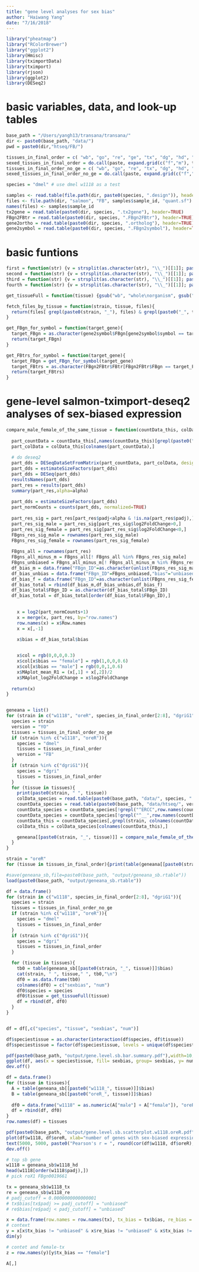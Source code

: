 ```yaml
---
title: "gene level analyses for sex bias"
author: "Haiwang Yang"
date: "7/16/2018"
---
```


```r
library("pheatmap")
library("RColorBrewer")
library("ggplot2")
library(Hmisc)
library(tximportData)
library(tximport)
library(rjson)
library(ggplot2)
library(DESeq2)
```

# basic variables, data, and look-up tables
```r
base_path = "/Users/yangh13/transana/transana/"
dir <- paste0(base_path, "data/")
pwd = paste0(dir,"htseq/FB/")

tissues_in_final_order = c( "wb", "go", "re", "ge", "tx", "dg", "hd", "ac")
sexed_tissues_in_final_order = do.call(paste, expand.grid(c("f","m"), tissues_in_final_order))
tissues_in_final_order_no_ge = c( "wb", "go", "re", "tx", "dg", "hd", "ac")
sexed_tissues_in_final_order_no_ge = do.call(paste, expand.grid(c("f","m"), tissues_in_final_order_no_ge))

species = "dmel" # use dmel w1118 as a test

samples <- read.table(file.path(dir, paste0(species, ".design")), header = TRUE)
files <- file.path(dir, "salmon", "FB", samples$sample_id, "quant.sf")
names(files) <- samples$sample_id
tx2gene = read.table(paste0(dir, species, ".tx2gene"), header=TRUE)
FBgn2FBtr = read.table(paste0(dir, species, ".FBgn2FBtr"), header=TRUE)
gene2ortho = read.table(paste0(dir, species, ".ortholog"), header=TRUE)
gene2symbol = read.table(paste0(dir, species, ".FBgn2symbol"), header=TRUE)
```


# basic funtions
```r
first = function(str) {v = strsplit(as.character(str), "\\_")[[1]]; paste(v[1])}
second = function(str) {v = strsplit(as.character(str), "\\_")[[1]]; paste(v[2])}
third = function(str) {v = strsplit(as.character(str), "\\_")[[1]]; paste(v[3])}
fourth = function(str) {v = strsplit(as.character(str), "\\_")[[1]]; paste(v[4])}

get_tissueFull = function(tissue) {gsub("wb", "whole\norganism", gsub("re", "reproductive\ntract", gsub("hd", "head", gsub("dg", "viscera", gsub("tx", "thorax", gsub("ge", "terminalia",gsub("ac", "abdomen", gsub("go","gonad", tissue))))))))}

fetch_files_by_tissue = function(strain, tissue, files){
  return(files[ grepl(paste0(strain, "_"), files) & grepl(paste0("_", tissue, "_"), files)])
}

get_FBgn_for_symbol = function(target_gene){
  target_FBgn = as.character(gene2symbol$FBgn[gene2symbol$symbol == target_gene])
  return(target_FBgn)
}

get_FBtrs_for_symbol = function(target_gene){
  target_FBgn = get_FBgn_for_symbol(target_gene)
  target_FBtrs = as.character(FBgn2FBtr$FBtr[FBgn2FBtr$FBgn == target_FBgn])
  return(target_FBtrs)
}

```



# gene-level salmon-tximport-deseq2 analyses of sex-biased expression
```r

compare_male_female_of_the_same_tissue = function(countData_this, colData_this, tissue, alpha=0.05) {
  
  part_countData = countData_this[,names(countData_this)[grepl(paste0("_",tissue,"_"),names(countData_this)) & !grepl("dyak_m_wb_R4",names(countData_this))]]
  part_colData = colData_this[colnames(part_countData),]
  
  # do deseq2
  part_dds = DESeqDataSetFromMatrix(part_countData, part_colData, design=~sex)
  part_dds = estimateSizeFactors(part_dds)
  part_dds = DESeq(part_dds)
  resultsNames(part_dds)
  part_res = results(part_dds)
  summary(part_res,alpha=alpha)
  
  part_dds = estimateSizeFactors(part_dds)
  part_normCounts = counts(part_dds, normalized=TRUE)
  
  part_res_sig = part_res[part_res$padj<alpha & !is.na(part_res$padj),]
  part_res_sig_male = part_res_sig[part_res_sig$log2FoldChange>0,]
  part_res_sig_female = part_res_sig[part_res_sig$log2FoldChange<0,]
  FBgns_res_sig_male = rownames(part_res_sig_male)
  FBgns_res_sig_female = rownames(part_res_sig_female)
  
  FBgns_all = rownames(part_res)
  FBgns_all_minus_m = FBgns_all[! FBgns_all %in% FBgns_res_sig_male]
  FBgns_unbiased = FBgns_all_minus_m[! FBgns_all_minus_m %in% FBgns_res_sig_female]
  df_bias_m = data.frame("FBgn_ID"=as.character(unlist(FBgns_res_sig_male)),"bias"="male")
  df_bias_unbias = data.frame("FBgn_ID"=FBgns_unbiased,"bias"="unbiased")
  df_bias_f = data.frame("FBgn_ID"=as.character(unlist(FBgns_res_sig_female)),"bias"="female")
  df_bias_total = rbind(df_bias_m,df_bias_unbias,df_bias_f)
  df_bias_total$FBgn_ID = as.character(df_bias_total$FBgn_ID)
  df_bias_total = df_bias_total[order(df_bias_total$FBgn_ID),]
  

    x = log2(part_normCounts+1)
    x = merge(x, part_res, by="row.names")
    row.names(x) = x$Row.names 
    x = x[,-1]

    x$bias = df_bias_total$bias
    

    x$col = rgb(0,0,0,0.3)
    x$col[x$bias == "female"] = rgb(1,0,0,0.6)
    x$col[x$bias == "male"] = rgb(0,0,1,0.6)
    x$MAplot_mean_R1 = (x[,1] + x[,2])/2
    x$MAplot_log2FoldChange = x$log2FoldChange
    
  return(x)
}


geneana = list()
for (strain in c("w1118", "oreR", species_in_final_order[2:8], "dgriG1")){
  species = strain
  version = "YO"
  tissues = tissues_in_final_order_no_ge
  if (strain %in% c("w1118", "oreR")){
    species = "dmel"
    tissues = tissues_in_final_order
    version = "FB"
  }
  if (strain %in% c("dgriG1")){
    species = "dgri"
    tissues = tissues_in_final_order
  }
  for (tissue in tissues){
    print(paste0(strain, " ", tissue))
    colData_species = read.table(paste0(base_path, "data/", species, ".design"), header=TRUE, sep='',row.names='sample_id')
    countData_species = read.table(paste0(base_path, "data/htseq/", version, "/", species,".htseq_genic.txt.mat"), header=TRUE, sep='\t',row.names="FBgn")
    countData_species = countData_species[!grepl("^ERCC",row.names(countData_species)),]
    countData_species = countData_species[!grepl("^__",row.names(countData_species)),]
    countData_this = countData_species[,grepl(strain, colnames(countData_species))]
    colData_this = colData_species[colnames(countData_this),]

    geneana[[paste0(strain, "_", tissue)]] = compare_male_female_of_the_same_tissue(countData_this, colData_this,  tissue, alpha=0.05)
  }
}

strain = "oreR"
for (tissue in tissues_in_final_order){print(table(geneana[[paste0(strain, "_", tissue)]]$bias))}

#save(geneana_sb,file=paste0(base_path, "output/geneana_sb.rtable"))
load(paste0(base_path, "output/geneana_sb.rtable"))

```

```r
df = data.frame()
for (strain in c("w1118", species_in_final_order[2:8], "dgriG1")){
  species = strain
  tissues = tissues_in_final_order_no_ge
  if (strain %in% c("w1118", "oreR")){
    species = "dmel"
    tissues = tissues_in_final_order
  }
  if (strain %in% c("dgriG1")){
    species = "dgri"
    tissues = tissues_in_final_order
  }

  for (tissue in tissues){
    tb0 = table(geneana_sb[[paste0(strain, "_", tissue)]]$bias)
    cat(strain, " ", tissue," ", tb0,"\n")
    df0 = as.data.frame(tb0)
    colnames(df0) = c("sexbias", "num")
    df0$species = species
    df0$tissue = get_tissueFull(tissue)
    df = rbind(df, df0)
  }
}


df = df[,c("species", "tissue", "sexbias", "num")]

df$speciestissue = as.character(interaction(df$species, df$tissue))
df$speciestissue = factor(df$speciestissue, levels = unique(df$speciestissue))

pdf(paste0(base_path, "output/gene.level.sb.bar.summary.pdf"),width=10,height=10,useDingbats=FALSE)
ggplot(df, aes(x = speciestissue, fill= sexbias, group= sexbias, y= num)) + geom_bar(stat = "identity") + scale_fill_manual(values = c("blue", "grey", "red")) + theme_bw() + theme(axis.text.x = element_text(angle = 90, hjust = 1)) + ylab("number of genes")
dev.off()

```

```r
df = data.frame()
for (tissue in tissues){
  A = table(geneana_sb[[paste0("w1118_", tissue)]]$bias)
  B = table(geneana_sb[[paste0("oreR_", tissue)]]$bias)
  
  df0 = data.frame("w1118" = as.numeric(A["male"] + A["female"]), "oreR" = as.numeric(B["male"] + B["female"]))
  df = rbind(df, df0)
}
row.names(df) = tissues

pdf(paste0(base_path, "output/gene.level.sb.scatterplot.w1118.oreR.pdf"),width=5,height=5,useDingbats=FALSE)
plot(df$w1118, df$oreR, xlab="number of genes with sex-biased expression in w1118", ylab="number of genes with sex-biased expression in oreR")
text(5000, 5000, paste0("Pearson's r = ", round(cor(df$w1118, df$oreR), 3)))
dev.off()
```



```r
# top sb gene
w1118 = geneana_sb$w1118_hd
head(w1118[order(w1118$padj),])
# pick roX1 FBgn0019661

```


```r
tx = geneana_sb$w1118_tx
re = geneana_sb$w1118_re
# padj_cutoff = 0.0000000000000001
# tx$bias[tx$padj >= padj_cutoff] = "unbiased"
# re$bias[re$padj < padj_cutoff] = "unbiased"

x = data.frame(row.names = row.names(tx), tx_bias = tx$bias, re_bias = re$bias)
# context
y = x[x$tx_bias != "unbiased" & x$re_bias != "unbiased" & x$tx_bias != x$re_bias,]
dim(y)

# contet and female-tx
z = row.names(y)[y$tx_bias == "female"]

A[,]

```
